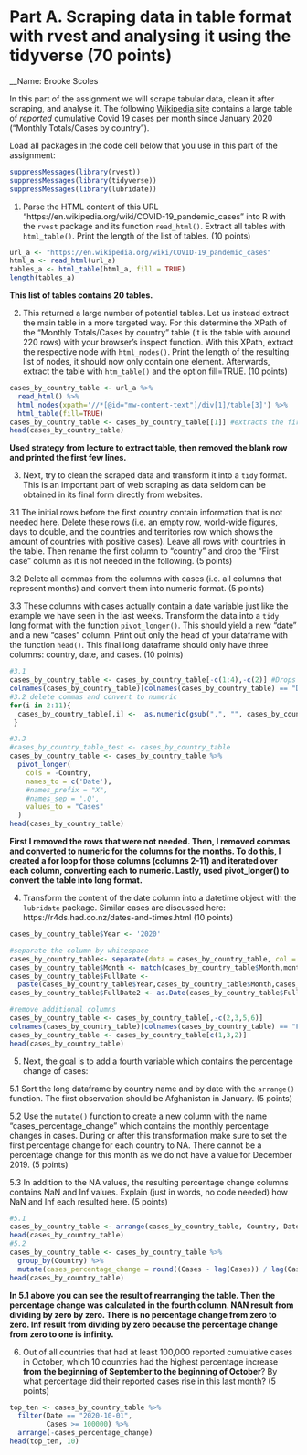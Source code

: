 # Part A. Scraping data in table format with rvest and analysing it using the tidyverse (70 points)

__Name: Brooke Scoles

In this part of the assignment we will scrape tabular data, clean it after scraping, and analyse it. The following [Wikipedia site](https://en.wikipedia.org/wiki/COVID-19_pandemic_cases) contains a large table of _reported_ cumulative Covid 19 cases per month since January 2020 ("Monthly Totals/Cases by country"). 

Load all packages in the code cell below that you use in this part of the assignment:

```r
suppressMessages(library(rvest))
suppressMessages(library(tidyverse))
suppressMessages(library(lubridate))
```

1. Parse the HTML content of this URL "https://en.wikipedia.org/wiki/COVID-19_pandemic_cases" into R with the `rvest` package and its function `read_html()`. Extract all tables with `html_table()`. Print the length of the list of tables. (10 points)

```r
url_a <- "https://en.wikipedia.org/wiki/COVID-19_pandemic_cases"
html_a <- read_html(url_a) 
tables_a <- html_table(html_a, fill = TRUE)
length(tables_a)
```
**This list of tables contains 20 tables.**

2. This returned a large number of potential tables. Let us instead extract the main table in a more targeted way. For this determine the XPath of the "Monthly Totals/Cases by country" table (it is the table with around 220 rows) with your browser's inspect function. With this XPath, extract the respective node with `html_nodes()`. Print the length of the resulting list of nodes, it should now only contain one element. Afterwards, extract the table with `htm_table()` and the option fill=TRUE. (10 points)

```r
cases_by_country_table <- url_a %>%
  read_html() %>%
  html_nodes(xpath='//*[@id="mw-content-text"]/div[1]/table[3]') %>%
  html_table(fill=TRUE)
cases_by_country_table <- cases_by_country_table[[1]] #extracts the first element from the list
head(cases_by_country_table)
```
**Used strategy from lecture to extract table, then removed the blank row and printed the first few lines.**

3. Next, try to clean the scraped data and transform it into a `tidy` format. This is an important part of web scraping as data seldom can be obtained in its final form directly from websites.

3.1 The initial rows before the first country contain information that is not needed here. Delete these rows (i.e. an empty row, world-wide figures, days to double, and the countries and territories row which shows the amount of countries with positive cases). Leave all rows with countries in the table. Then rename the first column to "country" and drop the "First case" column as it is not needed in the following. (5 points)

3.2 Delete all commas from the columns with cases (i.e. all columns that represent months)  and convert them into numeric format. (5 points)

3.3 These columns with cases actually contain a date variable just like the example we have seen in the last weeks. Transform the data into a `tidy` long format with the function `pivot_longer()`. This should yield a new "date" and a new "cases" column. Print out only the head of your dataframe with the function `head()`. This final long dataframe should only have three columns: country, date, and cases.  (10 points)

```r
#3.1
cases_by_country_table <- cases_by_country_table[-c(1:4),-c(2)] #Drops the first rows and the first case column
colnames(cases_by_country_table)[colnames(cases_by_country_table) == "Date"] <- "Country"
#3.2 delete commas and convert to numeric
for(i in 2:11){
  cases_by_country_table[,i] <-  as.numeric(gsub(",", "", cases_by_country_table[,i] )) #followed method from the lecture
 }

#3.3
#cases_by_country_table_test <- cases_by_country_table
cases_by_country_table <- cases_by_country_table %>%
  pivot_longer(
    cols = -Country,
    names_to = c('Date'),
    #names_prefix = "X",
    #names_sep = '.Q',
    values_to = "Cases"
  ) 
head(cases_by_country_table)

```
**First I removed the rows that were not needed. Then, I removed commas and converted to numeric for the columns for the months. To do this, I created a for loop for those columns (columns 2-11) and iterated over each column, converting each to numeric. Lastly, used pivot_longer() to convert the table into long format.**

4. Transform the content of the date column into a datetime object with the `lubridate` package. Similar cases are discussed here: https://r4ds.had.co.nz/dates-and-times.html (10 points)

```r
cases_by_country_table$Year <- '2020'

#separate the column by whitespace
cases_by_country_table<- separate(data = cases_by_country_table, col = Date, into = c("Month", "Day"))
cases_by_country_table$Month <- match(cases_by_country_table$Month,month.abb)
cases_by_country_table$FullDate <-
  paste(cases_by_country_table$Year,cases_by_country_table$Month,cases_by_country_table$Day,sep="/")
cases_by_country_table$FullDate2 <- as.Date(cases_by_country_table$FullDate, format = "%Y/%m/%d")

#remove additional columns
cases_by_country_table <- cases_by_country_table[,-c(2,3,5,6)]
colnames(cases_by_country_table)[colnames(cases_by_country_table) == "FullDate2"] <- "Date"
cases_by_country_table <- cases_by_country_table[c(1,3,2)]
head(cases_by_country_table)

```


5. Next, the goal is to add a fourth variable which contains the percentage change of cases:

5.1 Sort the long dataframe by country name and by date with the `arrange()` function. The first observation should be Afghanistan in January. (5 points)

5.2 Use the `mutate()` function to create a new column with the name "cases_percentage_change" which contains the monthly percentage changes in cases. During or after this transformation make sure to set the first percentage change for each country to NA. There cannot be a percentage change for this month as we do not have a value for December 2019. (5 points)

5.3 In addition to the NA values, the resulting percentage change columns contains NaN and Inf values. Explain (just in words, no code needed) how NaN and Inf each resulted here. (5 points) 


```r
#5.1
cases_by_country_table <- arrange(cases_by_country_table, Country, Date)
head(cases_by_country_table)
#5.2
cases_by_country_table <- cases_by_country_table %>%
  group_by(Country) %>%
  mutate(cases_percentage_change = round((Cases - lag(Cases)) / lag(Cases) * 100, digits = 2) )
head(cases_by_country_table)
```
**In 5.1 above you can see the result of rearranging the table. Then the percentage change was calculated in the fourth column. NAN result from dividing by zero by zero. There is no percentage change from zero to zero. Inf result from dividing by zero because the percentage change from zero to one is infinity.**

6. Out of all countries that had at least 100,000 reported cumulative cases in October, which 10 countries had the highest percentage increase __from the beginning of September to the beginning of October__? By what percentage did their reported cases rise in this last month? (5 points)

```r
top_ten <- cases_by_country_table %>%
  filter(Date == "2020-10-01",
         Cases >= 100000) %>%
  arrange(-cases_percentage_change)
head(top_ten, 10)
```

